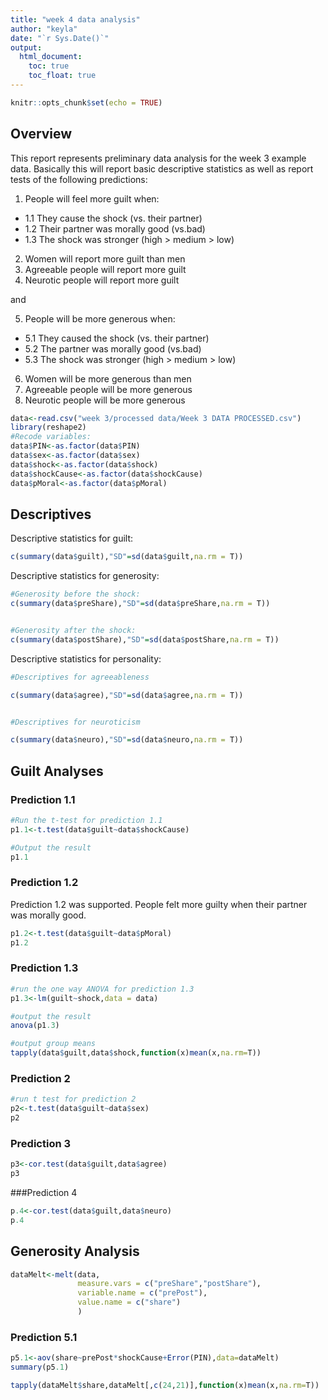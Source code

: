 ```yaml
---
title: "week 4 data analysis"
author: "keyla"
date: "`r Sys.Date()`"
output: 
  html_document:
    toc: true
    toc_float: true
---
```


```r
knitr::opts_chunk$set(echo = TRUE)
```


## Overview

This report represents preliminary data analysis for the week 3 example data. Basically this will report basic descriptive statistics as well as report tests of the following predictions:

1. People will feel more guilt when:
  + 1.1 They cause the shock (vs. their partner)
  + 1.2 Their partner was morally good (vs.bad)
  + 1.3 The shock was stronger (high > medium > low)
2. Women will report more guilt than men
3. Agreeable people will report more guilt
4. Neurotic people will report more guilt

and

5. People will be more generous when:
  + 5.1 They caused the shock (vs. their partner)
  + 5.2 The partner was morally good (vs.bad)
  + 5.3 The shock was stronger (high > medium > low)
6. Women will be more generous than men
7. Agreeable people will be more generous
8. Neurotic people will be more generous


```r
data<-read.csv("week 3/processed data/Week 3 DATA PROCESSED.csv")
library(reshape2)
#Recode variables:
data$PIN<-as.factor(data$PIN)
data$sex<-as.factor(data$sex)
data$shock<-as.factor(data$shock)
data$shockCause<-as.factor(data$shockCause)
data$pMoral<-as.factor(data$pMoral)
```



## Descriptives

Descriptive statistics for guilt:
```r

c(summary(data$guilt),"SD"=sd(data$guilt,na.rm = T))

```


Descriptive statistics for generosity:
```r

#Generosity before the shock:
c(summary(data$preShare),"SD"=sd(data$preShare,na.rm = T))


#Generosity after the shock:
c(summary(data$postShare),"SD"=sd(data$postShare,na.rm = T))

```


Descriptive statistics for personality:
```r

#Descriptives for agreeableness

c(summary(data$agree),"SD"=sd(data$agree,na.rm = T))


#Descriptives for neuroticism

c(summary(data$neuro),"SD"=sd(data$neuro,na.rm = T))
```



## Guilt Analyses

### Prediction 1.1

```r
#Run the t-test for prediction 1.1
p1.1<-t.test(data$guilt~data$shockCause)

#Output the result
p1.1

```

### Prediction 1.2
Prediction 1.2 was supported. People felt more guilty when their partner was morally good.
```r
p1.2<-t.test(data$guilt~data$pMoral)
p1.2

```

### Prediction 1.3
```r
#run the one way ANOVA for prediction 1.3
p1.3<-lm(guilt~shock,data = data)

#output the result
anova(p1.3)

#output group means
tapply(data$guilt,data$shock,function(x)mean(x,na.rm=T))
```

### Prediction 2
```r
#run t test for prediction 2
p2<-t.test(data$guilt~data$sex)
p2
```

### Prediction 3
```r
p3<-cor.test(data$guilt,data$agree)
p3
```
###Prediction 4
```r
p.4<-cor.test(data$guilt,data$neuro)
p.4
```

## Generosity Analysis
```r
dataMelt<-melt(data,
               measure.vars = c("preShare","postShare"),
               variable.name = c("prePost"),
               value.name = c("share")
               )
```
### Prediction 5.1
```r
p5.1<-aov(share~prePost*shockCause+Error(PIN),data=dataMelt)
summary(p5.1)

tapply(dataMelt$share,dataMelt[,c(24,21)],function(x)mean(x,na.rm=T))
```

